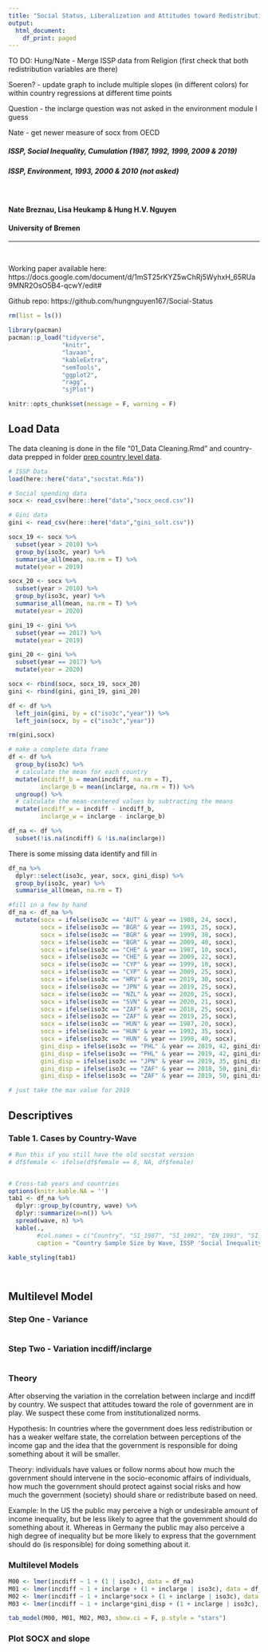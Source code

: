 ```yaml
---
title: "Social Status, Liberalization and Attitudes toward Redistribution"
output:
  html_document:
    df_print: paged
---
```

TO DO:
Hung/Nate - Merge ISSP data from Religion (first check that both redistribution variables are there)

Soeren? - update graph to include multiple slopes (in different colors) for within country regressions at different time points

Question - the inclarge question was not asked in the environment module I guess

Nate - get newer measure of socx from OECD

##### ISSP, Social Inequality, Cumulation (1987, 1992, 1999, 2009 & 2019)
##### ISSP, Environment, 1993, 2000 & 2010 (not asked)
$~$
$~$

#### **Nate Breznau, Lisa Heukamp & Hung H.V. Nguyen**
#### **University of Bremen**

_____________________________________________________________________________

$~$
$~$

Working paper available here: https://docs.google.com/document/d/1mST25rKYZ5wChRj5WyhxH_65RUa9MNR2OsO5B4-qcwY/edit#

Github repo: https://github.com/hungnguyen167/Social-Status



```r
rm(list = ls())
```


```r
library(pacman)
pacman::p_load("tidyverse",
               "knitr",
               "lavaan",
               "kableExtra",
               "semTools",
               "ggplot2",
               "ragg",
               "sjPlot")

knitr::opts_chunk$set(message = F, warning = F)

```



## Load Data

The data cleaning is done in the file "01_Data Cleaning.Rmd" and country-data prepped in folder [prep country level data](../data/prep country level data/).

```r
# ISSP Data
load(here::here("data","socstat.Rda"))

# Social spending data
socx <- read_csv(here::here("data","socx_oecd.csv"))

# Gini data
gini <- read_csv(here::here("data","gini_solt.csv"))

```

```r
socx_19 <- socx %>%
  subset(year > 2010) %>%
  group_by(iso3c, year) %>%
  summarise_all(mean, na.rm = T) %>%
  mutate(year = 2019)

socx_20 <- socx %>%
  subset(year > 2010) %>%
  group_by(iso3c, year) %>%
  summarise_all(mean, na.rm = T) %>%
  mutate(year = 2020)

gini_19 <- gini %>%
  subset(year == 2017) %>%
  mutate(year = 2019)

gini_20 <- gini %>%
  subset(year == 2017) %>%
  mutate(year = 2020)

socx <- rbind(socx, socx_19, socx_20)
gini <- rbind(gini, gini_19, gini_20)

df <- df %>%
  left_join(gini, by = c("iso3c","year")) %>%
  left_join(socx, by = c("iso3c","year"))

rm(gini,socx)
```


```r
# make a complete data frame
df <- df %>%
  group_by(iso3c) %>%
  # calculate the mean for each country
  mutate(incdiff_b = mean(incdiff, na.rm = T),
         inclarge_b = mean(inclarge, na.rm = T)) %>%
  ungroup() %>%
  # calculate the mean-centered values by subtracting the means
  mutate(incdiff_w = incdiff - incdiff_b,
         inclarge_w = inclarge - inclarge_b)

df_na <- df %>%
  subset(!is.na(incdiff) & !is.na(inclarge))
```

There is some missing data
identify and fill in

```r
df_na %>%
  dplyr::select(iso3c, year, socx, gini_disp) %>%
  group_by(iso3c, year) %>%
  summarise_all(mean, na.rm = T)

#fill in a few by hand
df_na <- df_na %>%
  mutate(socx = ifelse(iso3c == "AUT" & year == 1988, 24, socx),
         socx = ifelse(iso3c == "BGR" & year == 1993, 25, socx),
         socx = ifelse(iso3c == "BGR" & year == 1999, 38, socx),
         socx = ifelse(iso3c == "BGR" & year == 2009, 40, socx),
         socx = ifelse(iso3c == "CHE" & year == 1987, 10, socx),
         socx = ifelse(iso3c == "CHE" & year == 2009, 22, socx),
         socx = ifelse(iso3c == "CYP" & year == 1999, 18, socx),
         socx = ifelse(iso3c == "CYP" & year == 2009, 25, socx),
         socx = ifelse(iso3c == "HRV" & year == 2019, 30, socx),
         socx = ifelse(iso3c == "JPN" & year == 2019, 25, socx),
         socx = ifelse(iso3c == "NZL" & year == 2020, 25, socx),
         socx = ifelse(iso3c == "SVN" & year == 2020, 21, socx),
         socx = ifelse(iso3c == "ZAF" & year == 2018, 25, socx),
         socx = ifelse(iso3c == "ZAF" & year == 2019, 25, socx),
         socx = ifelse(iso3c == "HUN" & year == 1987, 20, socx),
         socx = ifelse(iso3c == "HUN" & year == 1992, 35, socx),
         socx = ifelse(iso3c == "HUN" & year == 1998, 40, socx),
         gini_disp = ifelse(iso3c == "PHL" & year == 2019, 42, gini_disp),
         gini_disp = ifelse(iso3c == "PHL" & year == 2019, 42, gini_disp),
         gini_disp = ifelse(iso3c == "JPN" & year == 2019, 35, gini_disp),
         gini_disp = ifelse(iso3c == "ZAF" & year == 2018, 50, gini_disp),
         gini_disp = ifelse(iso3c == "ZAF" & year == 2019, 50, gini_disp))

# just take the max value for 2019
```


## Descriptives

### Table 1. Cases by Country-Wave

```r
# Run this if you still have the old socstat version
# df$female <- ifelse(df$female == 8, NA, df$female)


# Cross-tab years and countries
options(knitr.kable.NA = '')
tab1 <- df_na %>%
  dplyr::group_by(country, wave) %>%
  dplyr::summarize(n=n()) %>%
  spread(wave, n) %>%
  kable(., 
        #col.names = c("Country", "SI_1987", "SI_1992", "EN_1993", "SI_1999", "EN_2000", "SI_2009", "EN_2010", "SI_2019"), 
        caption = "Country Sample Size by Wave, ISSP 'Social Inequality (SI) & Environment (EN)", format.args = list(big.mark = ","))

kable_styling(tab1)




```

## Multilevel Model

### Step One - Variance

```r

```

### Step Two - Variation incdiff/inclarge

```r

```

### Theory

After observing the variation in the correlation between inclarge and incdiff by country. We suspect that attitudes toward the role of government are in play. We suspect these come from institutionalized norms. 

Hypothesis: In countries where the government does less redistribution or has a weaker welfare state, the correlation between perceptions of the income gap and the idea that the government is responsible for doing something about it will be smaller.

Theory: individuals have values or follow norms about how much the government should intervene in the socio-economic affairs of individuals, how much the government should protect against social risks and how much the government (society) should share or redistribute based on need. 

Example: In the US the public may perceive a high or undesirable amount of income inequality, but be less likely to agree that the government should do something about it. Whereas in Germany the public may also perceive a high degree of inequality but be more likely to express that the government should do (is responsible) for doing something about it. 

### Multilevel Models
```r
M00 <- lmer(incdiff ~ 1 + (1 | iso3c), data = df_na)
M01 <- lmer(incdiff ~ 1 + inclarge + (1 + inclarge | iso3c), data = df_na)
M02 <- lmer(incdiff ~ 1 + inclarge*socx + (1 + inclarge | iso3c), data = df_na)
M03 <- lmer(incdiff ~ 1 + inclarge*gini_disp + (1 + inclarge | iso3c), data = df_na)

tab_model(M00, M01, M02, M03, show.ci = F, p.style = "stars")

```

### Plot SOCX and slope

```r

```

